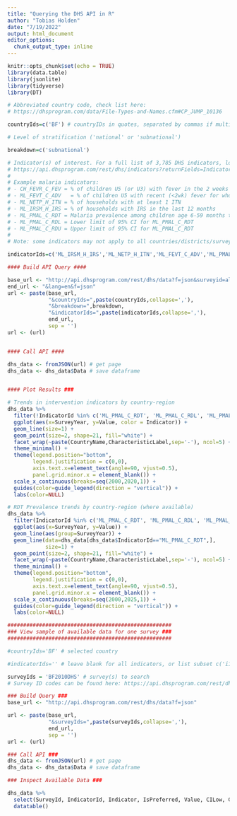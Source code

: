 ---
title: "Querying the DHS API in R"
author: "Tobias Holden"
date: "7/19/2022"
output: html_document
editor_options: 
  chunk_output_type: inline
---

```{r setup, include=FALSE}
knitr::opts_chunk$set(echo = TRUE)
library(data.table)
library(jsonlite)
library(tidyverse)
library(DT)
```


```{r}
# Abbreviated country code, check list here:
# https://dhsprogram.com/data/File-Types-and-Names.cfm#CP_JUMP_10136

countryIds=c('BF') # countryIDs in quotes, separated by commas if multiple

# Level of stratification ('national' or 'subnational')

breakdown=c('subnational')

# Indicator(s) of interest. For a full list of 3,785 DHS indicators, look here:
# https://api.dhsprogram.com/rest/dhs/indicators?returnFields=IndicatorId,Label,Definition&f=html
#  
# Example malaria indicators:
# - CH_FEVR_C_FEV = % of children U5 (or U3) with fever in the 2 weeks preceding the survey
# - ML_FEVT_C_ADV	= % of children U5 with recent (<2wk) fever for whom advice/treatment was sought
# - ML_NETP_H_ITN = % of households with at least 1 ITN
# - ML_IRSM_H_IRS = % of households with IRS in the last 12 months
# - ML_PMAL_C_RDT = Malaria prevalence among children age 6-59 months tested by RDT 
# - ML_PMAL_C_RDL = Lower limit of 95% CI for ML_PMAL_C_RDT
# - ML_PMAL_C_RDU = Upper limit of 95% CI for ML_PMAL_C_RDT
#
# Note: some indicators may not apply to all countries/districts/surveys

indicatorIds=c('ML_IRSM_H_IRS','ML_NETP_H_ITN','ML_FEVT_C_ADV','ML_PMAL_C_RDT', 'ML_PMAL_C_RDL', 'ML_PMAL_C_RDU')
```

```{r}
#### Build API Query ####

base_url <- "http://api.dhsprogram.com/rest/dhs/data?f=json&surveyid=all"
end_url <- "&lang=en&f=json"
url <- paste(base_url,
             "&countryIds=",paste(countryIds,collapse=','),
             "&breakdown=",breakdown,
             "&indicatorIds=",paste(indicatorIds,collapse=','),
             end_url,
             sep = '')
url <- (url)


#### Call API ####

dhs_data <- fromJSON(url) # get page
dhs_data <- dhs_data$Data # save dataframe


#### Plot Results ###

# Trends in intervention indicators by country-region 
dhs_data %>% 
  filter(!IndicatorId %in% c('ML_PMAL_C_RDT', 'ML_PMAL_C_RDL', 'ML_PMAL_C_RDU')) %>%
  ggplot(aes(x=SurveyYear, y=Value, color = Indicator)) +
  geom_line(size=1) +
  geom_point(size=2, shape=21, fill="white") +
  facet_wrap(~paste(CountryName,CharacteristicLabel,sep='-'), ncol=5) +
  theme_minimal() +
  theme(legend.position="bottom",
        legend.justification = c(0,0),
        axis.text.x=element_text(angle=90, vjust=0.5),
        panel.grid.minor.x = element_blank()) +
  scale_x_continuous(breaks=seq(2000,2020,1)) +
  guides(color=guide_legend(direction = "vertical")) +
  labs(color=NULL)

# RDT Prevalence trends by country-region (where available)
dhs_data %>% 
  filter(IndicatorId %in% c('ML_PMAL_C_RDT', 'ML_PMAL_C_RDL', 'ML_PMAL_C_RDU')) %>%
  ggplot(aes(x=SurveyYear, y=Value)) +
  geom_line(aes(group=SurveyYear)) +
  geom_line(data=dhs_data[dhs_data$IndicatorId=="ML_PMAL_C_RDT",],
            size=1) +
  geom_point(size=2, shape=21, fill="white") +
  facet_wrap(~paste(CountryName,CharacteristicLabel,sep='-'), ncol=5) +
  theme_minimal() +
  theme(legend.position="bottom",
        legend.justification = c(0,0),
        axis.text.x=element_text(angle=90, vjust=0.5),
        panel.grid.minor.x = element_blank()) +
  scale_x_continuous(breaks=seq(2000,2025,1)) +
  guides(color=guide_legend(direction = "vertical")) +
  labs(color=NULL) 
```


```{r}
####################################################
### View sample of available data for one survey ###
####################################################

#countryIds='BF' # selected country

#indicatorIds='' # leave blank for all indicators, or list subset c('i1', 'i2', ...)

surveyIds = 'BF2010DHS' # survey(s) to search 
# Survey ID codes can be found here: https://api.dhsprogram.com/rest/dhs/surveys?f=html

### Build Query ###
base_url <- "http://api.dhsprogram.com/rest/dhs/data?f=json"

url <- paste(base_url,
             "&surveyIds=",paste(surveyIds,collapse=','),
             end_url,
             sep = '')
url <- (url)

### Call API ###
dhs_data <- fromJSON(url) # get page
dhs_data <- dhs_data$Data # save dataframe

### Inspect Available Data ### 

dhs_data %>%
  select(SurveyId, IndicatorId, Indicator, IsPreferred, Value, CILow, CIHigh, CharacteristicLabel, ByVariableLabel) %>%
  datatable()
```
